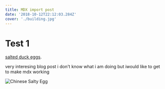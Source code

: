 ```yaml
---
title: MDX import post
date: '2018-10-12T22:12:03.284Z'
cover: './building.jpg'
---
```



# Test 1 
[salted duck eggs](http://en.wikipedia.org/wiki/Salted_duck_egg).


very interesing blog post
i don't know what i am doing but iwould like to get to make mdx working 

![Chinese Salty Egg](./building.jpg)
